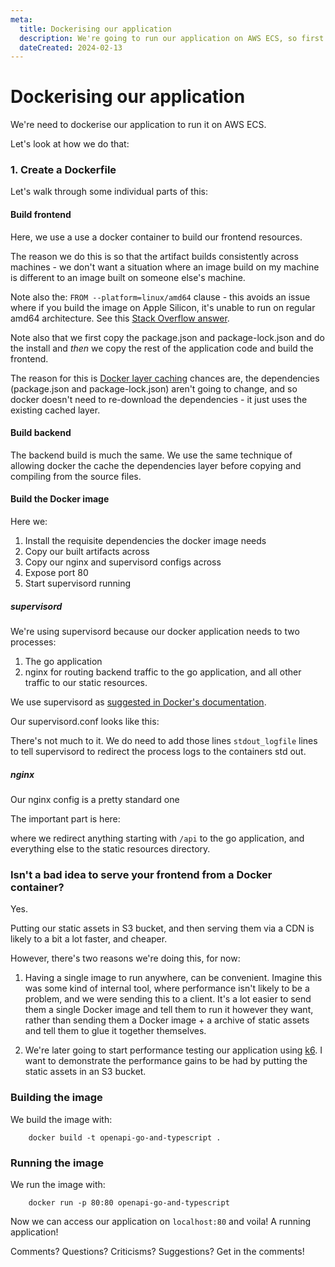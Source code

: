 ```yaml
---
meta:
  title: Dockerising our application
  description: We're going to run our application on AWS ECS, so first we need to dockerise it. 
  dateCreated: 2024-02-13
---
```



# Dockerising our application

We're need to dockerise our application to run it on AWS ECS. 

Let's look at how we do that: 

### 1. Create a Dockerfile

<GithubPermalinkRsc permalink="https://github.com/dwjohnston/open-api-go-and-typescript/blob/bf2bae791464a7ce0506d3b91102212ed0beeb3d/Dockerfile#L1-L28"/>

Let's walk through some individual parts of this: 

#### Build frontend 

<GithubPermalinkRsc permalink="https://github.com/dwjohnston/open-api-go-and-typescript/blob/bf2bae791464a7ce0506d3b91102212ed0beeb3d/Dockerfile#L1-L7"/>

Here, we use a use a docker container to build our frontend resources.

The reason we do this is so that the artifact builds consistently across machines - we don't want a situation where an image build on my machine is different to an image built on someone else's machine. 

Note also the: `FROM --platform=linux/amd64` clause - this avoids an issue where if you build the image on Apple Silicon, it's unable to run on regular amd64 architecture. See this [Stack Overflow answer](https://stackoverflow.com/a/74731135/1068446).

Note also that we first copy the package.json and package-lock.json and do the install and _then_ we copy the rest of the application code and build the frontend. 

The reason for this is [Docker layer caching](https://docs.docker.com/build/cache/) chances are, the dependencies (package.json and package-lock.json) aren't going to change, and so docker doesn't need to re-download the dependencies - it just uses the existing cached layer. 

#### Build backend 

<GithubPermalinkRsc permalink="https://github.com/dwjohnston/open-api-go-and-typescript/blob/bf2bae791464a7ce0506d3b91102212ed0beeb3d/Dockerfile#L9-L15"/>

The backend build is much the same. We use the same technique of allowing docker the cache the dependencies layer before copying and compiling from the source files. 

#### Build the Docker image 

<GithubPermalinkRsc permalink="https://github.com/dwjohnston/open-api-go-and-typescript/blob/bf2bae791464a7ce0506d3b91102212ed0beeb3d/Dockerfile#L20-L28"/>

Here we: 

1. Install the requisite dependencies the docker image needs
2. Copy our built artifacts across
3. Copy our nginx and supervisord configs across
4. Expose port 80
5. Start supervisord running 

##### supervisord

We're using supervisord because our docker application needs to two processes: 

1. The go application
2. nginx for routing backend traffic to the go application, and all other traffic to our static resources. 

We use supervisord as [suggested in Docker's documentation](https://docs.docker.com/config/containers/multi-service_container/#use-a-process-manager).

Our supervisord.conf looks like this: 

<GithubPermalinkRsc permalink="https://github.com/dwjohnston/open-api-go-and-typescript/blob/bf2bae791464a7ce0506d3b91102212ed0beeb3d/supervisord.conf#L1-L18"/>

There's not much to it. We do need to add those lines `stdout_logfile` lines to tell supervisord to redirect the process logs to the containers std out. 

##### nginx 

Our nginx config is a pretty standard one 

<GithubPermalinkRsc permalink="https://github.com/dwjohnston/open-api-go-and-typescript/blob/bf2bae791464a7ce0506d3b91102212ed0beeb3d/nginx.conf#L1-L48"/>

The important part is here: 

<GithubPermalinkRsc permalink="https://github.com/dwjohnston/open-api-go-and-typescript/blob/bf2bae791464a7ce0506d3b91102212ed0beeb3d/nginx.conf#L33-L41"/>

 where we redirect anything starting with `/api` to the go application, and everything else to the static resources directory. 

### Isn't a bad idea to serve your frontend from a Docker container? 

Yes. 

Putting our static assets in S3 bucket, and then serving them via a CDN is likely to a bit a lot faster, and cheaper. 

However, there's two reasons we're doing this, for now: 

1. Having a single image to run anywhere, can be convenient. Imagine this was some kind of internal tool, where performance isn't likely to be a problem, and we were sending this to a client. It's a lot easier to send them a single Docker image and tell them to run it however they want, rather than sending them a Docker image + a archive of static assets and tell them to glue it together themselves. 

2. We're later going to start performance testing our application using [k6](https://k6.io/). I want to demonstrate the performance gains to be had by putting the static assets in an S3 bucket. 

### Building the image

We build the image with: 


```
	docker build -t openapi-go-and-typescript .
```

### Running the image 

We run the image with: 

```
	docker run -p 80:80 openapi-go-and-typescript
```

Now we can access our application on `localhost:80` and voila! A running application!

Comments? Questions? Criticisms? Suggestions? Get in the comments!
 

















